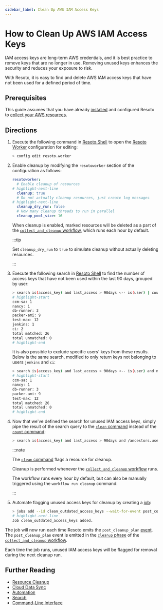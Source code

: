 ```yaml
---
sidebar_label: Clean Up AWS IAM Access Keys
---
```


# How to Clean Up AWS IAM Access Keys

IAM access keys are long-term AWS credentials, and it is best practice to remove keys that are no longer in use. Removing unused keys enhances the security and reduces your exposure to risk.

With Resoto, it is easy to find and delete AWS IAM access keys that have not been used for a defined period of time.

## Prerequisites

This guide assumes that you have already [installed](../../getting-started/install-resoto/index.mdx) and configured Resoto to [collect your AWS resources](../../how-to-guides/data-sources/collect-aws-resource-data.mdx).

## Directions

1. Execute the following command in [Resoto Shell](../../reference/components/shell.mdx) to open the [Resoto Worker](../../reference/components/worker.mdx) configuration for editing:

   ```bash
   > config edit resoto.worker
   ```

2. Enable cleanup by modifying the `resotoworker` section of the configuration as follows:

   ```yaml
   resotoworker:
     # Enable cleanup of resources
   # highlight-next-line
     cleanup: true
     # Do not actually cleanup resources, just create log messages
   # highlight-next-line
     cleanup_dry_run: false
     # How many cleanup threads to run in parallel
     cleanup_pool_size: 16
   ```

   When cleanup is enabled, marked resources will be deleted as a part of the [`collect_and_cleanup` workflow](../../reference/workflows/index.mdx#collect_and_cleanup-workflow), which runs each hour by default.

   :::tip

   Set `cleanup_dry_run` to `true` to simulate cleanup without actually deleting resources.

   :::

3. Execute the following search in [Resoto Shell](../../reference/components/shell.mdx) to find the number of access keys that have not been used within the last 90 days, grouped by user:

   ```bash
   > search is(access_key) and last_access > 90days <-- is(user) | count name
   # highlight-start
   ​ccm-sa: 1
   ​nancy: 1
   ​db-runner: 3
   ​packer-ami: 9
   ​test-max: 12
   ​jenkins: 1
   ​ci: 2
   ​total matched: 26
   ​total unmatched: 0
   # highlight-end
   ```

   It is also possible to exclude specific users' keys from these results. Below is the same search, modified to only return keys not belonging to users `jenkins` and `ci`:

   ```bash
   > search is(access_key) and last_access > 90days <-- is(user) and name not in [jenkins, ci] | count name
   # highlight-start
   ​ccm-sa: 1
   ​nancy: 1
   ​db-runner: 3
   ​packer-ami: 9
   ​test-max: 12
   ​total matched: 26
   ​total unmatched: 0
   # highlight-end
   ```

4. Now that we've defined the search for unused IAM access keys, simply pipe the result of the search query to the [`clean` command](../../reference/cli/clean.mdx) instead of the [`count` command](../../reference/cli/count.mdx):

   ```bash
   > search is(access_key) and last_access > 90days and /ancestors.user.reported.name not in [jenkins, ci] | clean
   ```

   :::note

   The [`clean` command](../../reference/cli/clean.mdx) flags a resource for cleanup.

   Cleanup is performed whenever the [`collect_and_cleanup` workflow](../../reference/workflows/index.mdx#collect_and_cleanup-workflow) runs.

   The workflow runs every hour by default, but can also be manually triggered using the `workflow run cleanup` command.

   :::

5. Automate flagging unused access keys for cleanup by creating a [job](../../concepts/automation/index.mdx#jobs):

   ```bash
   > jobs add --id clean_outdated_access_keys --wait-for-event post_collect 'search is(access_key) and last_access > 90days and /ancestors.user.reported.name not in [jenkins, ci] | clean'
   # highlight-next-line
   ​Job clean_outdated_access_keys added.
   ```

The job will now run each time Resoto emits the `post_cleanup_plan` [event](../../reference/events/index.mdx). The `post_cleanup_plan` event is emitted in the [`cleanup` phase](../../reference/workflows/index.mdx#cleanup) of the [`collect_and_cleanup` workflow](../../reference/workflows/index.mdx#collect_and_cleanup-workflow).

Each time the job runs, unused IAM access keys will be flagged for removal during the next cleanup run.

## Further Reading

- [Resource Cleanup](../../concepts/resource-management/cleanup.mdx)
- [Cloud Data Sync](../../concepts/cloud-data-sync/index.mdx)
- [Automation](../../concepts/automation/index.mdx)
- [Search](../../reference/search/index.mdx)
- [Command-Line Interface](../../reference/cli/index.mdx)
